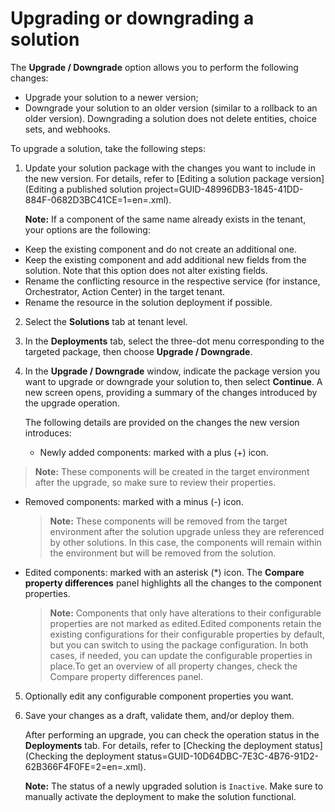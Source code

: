 # Upgrading or downgrading a solution

The **Upgrade / Downgrade**  option allows you to perform the following changes:


- Upgrade your solution to a newer version;
- Downgrade your solution to an older version (similar to a rollback to an older version).
  Downgrading a solution does not delete entities, choice sets, and webhooks.

To upgrade a solution, take the following steps:


1. Update your solution package with the changes you want to include in the new version. For details, refer to [Editing a solution package version](Editing a published solution project=GUID-48996DB3-1845-41DD-884F-0682D3BC41CE=1=en=.xml).

   **Note:** If a component of the same name already exists in the tenant, your options are the following:
- Keep the existing component and do not create an additional one.
- Keep the existing component and add additional new fields from the solution. Note that this option does not alter existing fields.
- 
  Rename the conflicting resource in the respective service (for instance, Orchestrator, Action Center) in the target tenant.
- Rename the resource in the solution deployment if possible.
2. Select the **Solutions**  tab at tenant level.
3. In the **Deployments**  tab, select the three-dot menu corresponding to the targeted package, then choose **Upgrade / Downgrade**.
4. In the **Upgrade / Downgrade**  window, indicate the package version you want to upgrade or downgrade your solution to, then select **Continue**. A new screen opens, providing a summary of the changes introduced by the upgrade operation.

   The following details are provided on the changes the new version introduces:

   - Newly added components: marked with a plus (+) icon.
  > **Note:** These components will be created in the target environment after the upgrade, so make sure to review their properties.
- Removed components: marked with a minus (-) icon.
  > **Note:** These components will be removed from the target environment after the solution upgrade unless they are referenced by other solutions. In this case, the components will remain within the environment but will be removed from the solution.
- Edited components: marked with an asterisk (*) icon. The **Compare property differences** panel highlights all the changes to the component properties.
  > **Note:** Components that only have alterations to their configurable properties are not marked as edited.Edited components retain the existing configurations for their configurable properties by default, but you can switch to using the package configuration. In both cases, if needed, you can update the configurable properties in place.To get an overview of all property changes, check the Compare property differences panel.
5. Optionally edit any configurable component properties you want.
6. Save your changes as a draft, validate them, and/or deploy them.

   After performing an upgrade, you can check the operation status in the **Deployments**  tab. For details, refer to [Checking the deployment status](Checking the deployment status=GUID-10D64DBC-7E3C-4B76-91D2-62B366F4F0FE=2=en=.xml).

   **Note:** The status of a newly upgraded solution is `Inactive`. Make sure to manually activate the deployment to make the solution functional.

